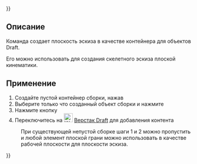 {{UnfinishedDocu{{#translation:}}}}
<languages/>

{{Docnav/ru
|[[Assembly3_ConstraintArcLineTangent/ru|Arc line tangent]]
|[[Assembly3_ConstraintLineLength/ru|Line length]]
|[[Assembly3_Workbench/ru|Assembly3]]
|IconL=Assembly_ConstraintArcLineTangent.svg
|IconR=Assembly_ConstraintLineLength.svg
|IconC=Assembly3_workbench_icon.svg
}}

{{GuiCommand/ru
|Name/ru=Assembly3 ConstraintSketchPlane
|Icon=Assembly_ConstraintSketchPlane.svg
|Workbenches=[[Assembly3_Workbench/ru|Assembly3]]
}}

<span id="Description"></span>
==Описание==

Команда {{Button|[[Image:Assembly_ConstraintSketchPlane.svg|24px]] [[Assembly3_ConstraintSketchPlane/ru|Sketch plane]]}} создает плоскость эскиза в качестве контейнера для объектов Draft. 

Его можно использовать для создания скелетного эскиза плоской кинематики.

<span id="Usage"></span>
==Применение== 

# Создайте пустой контейнер сборки, нажав {{Button|[[Image:Assembly_New_Assembly.svg‎‎|16px]] [[Assembly3_CreateAssembly/ru|Create assembly]]}}
# Выберите только что созданный объект сборки и нажмите {{Button|[[Image:Assembly_Add_Workplane.svg‎‎|16px]] [[Assembly3_AddWorkplane/ru|Add workplane]]}}
# Нажмите кнопку {{Button|[[Image:Assembly_ConstraintSketchPlane.svg|24px]] [[Assembly3_ConstraintSketchPlane/ru|Sketch plane]]}}
# Переключитесь на [[Image:Workbench_Draft.svg|24px]] [[Draft_Workbench/ru|Верстак Draft]] для добавления контента

: При существующей непустой сборке шаги 1 и 2 можно пропустить и любой элемент плоской грани можно использовать в качестве рабочей плоскости для плоскости эскиза.


{{Docnav/ru
|[[Assembly3_ConstraintArcLineTangent/ru|Arc line tangent]]
|[[Assembly3_ConstraintLineLength/ru|Line length]]
|[[Assembly3_Workbench/ru|Assembly3]]
|IconL=Assembly_ConstraintArcLineTangent.svg
|IconR=Assembly_ConstraintLineLength.svg
|IconC=Assembly3_workbench_icon.svg
}}

{{Userdocnavi{{#translation:}}}}